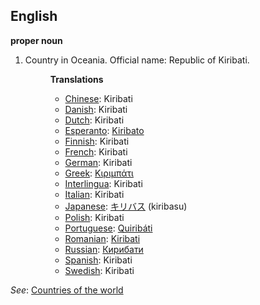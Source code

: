==English==

'''proper noun'''

# Country in Oceania. Official name: Republic of Kiribati.
#:'''Translations'''
#:*[[Chinese]]: Kiribati
#:*[[Danish]]: Kiribati
#:*[[Dutch]]: Kiribati
#:*[[Esperanto]]: [[Kiribato]]
#:*[[Finnish]]: Kiribati
#:*[[French]]: Kiribati
#:*[[German]]: Kiribati
#:*[[Greek]]: [[Κιριμπάτι]]
#:*[[Interlingua]]: Kiribati
#:*[[Italian]]: Kiribati
#:*[[Japanese]]: [[キリバス]] (kiribasu)
#:*[[Polish]]: Kiribati
#:*[[Portuguese]]: [[Quiribáti]]
#:*[[Romanian]]: [[Kiribati]]
#:*[[Russian]]: [[Кирибати]]
#:*[[Spanish]]: Kiribati
#:*[[Swedish]]: Kiribati

''See'': [[Countries of the world]]